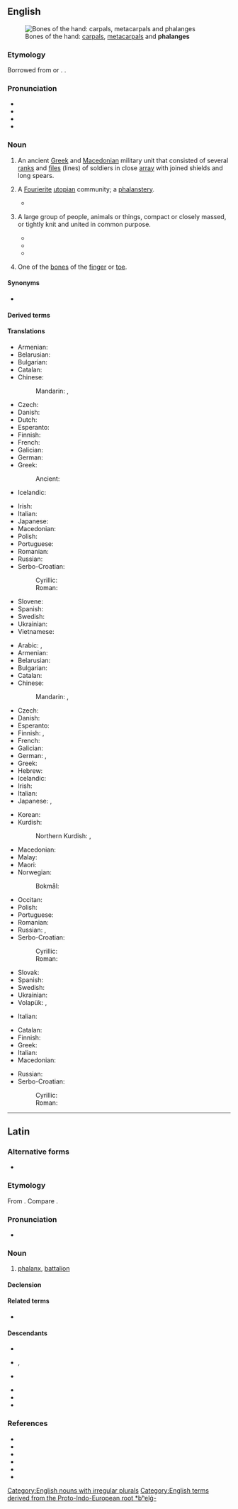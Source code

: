 {{also|Phalanx}}
==English==
{{was wotd|2015|December|4}}
{{wikipedia}}
{{wikipedia|Phalanx bone}}

[[File:Scheme human hand bones-en.svg|thumb|Bones of the hand: [[carpal]]s, [[metacarpal]]s and '''phalanges''']]

===Etymology===
Borrowed from {{bor|en|la|phalanx}} or {{bor|en|grc|φάλαγξ||battle order, array}}. {{doublet|en|plank}}.

===Pronunciation===
* {{IPA|en|/ˈfeɪ.ˌlæŋks/|/ˈfæ.ˌlæŋks/}}
* {{hyph|en|pha|lanx}}
* {{audio|en|en-us-phalanx.ogg|Audio (US)}}
* {{audio|en|en-au-phalanx.ogg|Audio (AU)}}

===Noun===
{{en-noun|+|phalanges}}

# {{lb|en|historical|plural '''phalanxes'''}} An ancient [[Greek]] and [[Macedonian]] military unit that consisted of several [[rank]]s and [[file]]s (lines) of soldiers in close [[array]] with joined shields and long spears.
# {{lb|en|historical sociology}} A [[Fourierite]] [[utopian]] community; a [[phalanstery]].
#* {{quote-journal|en|author=Jon Mooallem|title=The End Is Near! (Yay!)|work=The New York Times|date=2009-04-16|url=https://www.nytimes.com/2009/04/19/magazine/19town-t.html|issn=0362-4331|passage=[Charles Fourier] calculated that if precisely 1,620 men, women and children were collected in a 6,000-acre '''phalanx''', they would — all by merrily following their individual passions — end up satisfying all the '''phalanx'''’s essential needs.}}
# {{lb|en|plural '''phalanxes'''}} A large group of people, animals or things, compact or closely massed, or tightly knit and united in common purpose.
#* {{quote-book|1=en|year=1887|author=H. Rider Haggard|authorlink=H. Rider Haggard|title=She: A History of Adventure|url=http://www.gutenberg.org/files/3155/3155-0.txt|passage=But there was no man to greet them in the market-place, and no woman's face appeared at the windows - only a bodiless voice went before them, calling: "''Fallen is Imperial K&ocirc;r! - fallen! - fallen! fallen!''" On, right through the city, marched those gleaming '''phalanxes''', and the rattle of their bony tread echoed through the silent air as they pressed grimly on.}}
#* {{quote-journal|en|author=Hélène Mulholland|title=Blair refuses to condemn FoI bill|url=http://www.theguardian.com/politics/2007/apr/25/freedomofinformation.uk|archiveurl=https://web.archive.org/web/20141003103719/http://www.theguardian.com/politics/2007/apr/25/freedomofinformation.uk|archivedate=3 October 2014|newspaper={{w|The Guardian}}|city=London|date=25 April 2007|passage=The Guardian today listed a '''phalanx''' of ministers who back the bill, including {{w|Tessa Jowell}}, the culture secretary, {{w|Tony McNulty}}, the policing minister, {{w|Andy Burnham}}, the junior health minister, {{w|Ian Pearson}}, the climate change minister, [[w:John Healey (politician)|John Healey]], the financial secretary to the Treasury, and [[w:Keith Hill (politician)|Keith Hill]], parliamentary private secretary to {{w|Tony Blair}}.}}
#* {{quote-journal|en|author=Sean O'Hagan|authorlink=Sean O'Hagan (journalist)|title=The day I thought would never come: This week, Ian Paisley and Martin McGuinness will astonish those who experienced the Troubles|url=http://www.theguardian.com/commentisfree/2007/may/06/comment.politics|archiveurl=https://web.archive.org/web/20141003120109/http://www.theguardian.com/commentisfree/2007/may/06/comment.politics|archivedate=3 October 2014|newspaper=The Guardian|city=London|date=6 May 2007|passage=There, the [[w:Ian Paisley|Paisleyites]] were being held back by another '''phalanx''' of soldiers and policemen.}}
# {{lb|en|skeleton|plural '''phalanges'''}} One of the [[bone]]s of the [[finger]] or [[toe]].

====Synonyms====
* {{sense|anatomy, bone of the finger or toe}} {{l|en|phalange}}

====Derived terms====
{{der3|en
|distal phalanx
|intermediate phalanx
|middle phalanx
|proximal phalanx
|phalangeal
}}

====Translations====
{{trans-top|ancient Greek military unit}}
* Armenian: {{t+|hy|փաղանգ}}
* Belarusian: {{t|be|фала́нга|f}}
* Bulgarian: {{t+|bg|фаланга|f}}
* Catalan: {{t+|ca|falange|f}}
* Chinese:
*: Mandarin: {{t+|cmn|方陣|sc=Hani}}, {{t+|cmn|方阵|tr=fāngzhèn|sc=Hani}}
* Czech: {{t+|cs|falanga|f}}
* Danish: {{t|da|falanks|c}}
* Dutch: {{t+|nl|falanx}}
* Esperanto: {{t|eo|falango}}
* Finnish: {{t+|fi|falangi}}
* French: {{t+|fr|phalange|f}}
* Galician: {{t+|gl|falanxe|f}}
* German: {{t+|de|Phalanx|f}}
* Greek: {{t+|el|φάλαγγα|f}}
*: Ancient: {{t|grc|φάλαγξ|f}}
* Icelandic: {{t+|is|kjúka|f}}
{{trans-mid}}
* Irish: {{t|ga|falang|m}}
* Italian: {{t+|it|falange|f}}
* Japanese: {{t|ja|ファランクス|tr=farankusu|sc=Jpan}}
* Macedonian: {{t|mk|фаланга|f}}
* Polish: {{t+|pl|falanga|f}}
* Portuguese: {{t+|pt|falange|f}}
* Romanian: {{t+|ro|falangă|f}}
* Russian: {{t+|ru|фала́нга|f}}
* Serbo-Croatian:
*: Cyrillic: {{t|sh|фаланга|f|sc=Cyrl}}
*: Roman: {{t+|sh|falanga|f}}
* Slovene: {{t|sl|falanga|f}}
* Spanish: {{t+|es|falange|f}}
* Swedish: {{t+|sv|falang|c}}
* Ukrainian: {{t+|uk|фала́нга|f}}
* Vietnamese: {{t+|vi|phalanx}}
{{trans-bottom}}

{{trans-top|finger or toe bone}}
* Arabic: {{t|ar|سُلَامَى|m}}, {{t|ar|سُلَامِيَّة|f}}
* Armenian: {{t|hy|մատնահատված}}
* Belarusian: {{t|be|фала́нга|f}}
* Bulgarian: {{t+|bg|фала́нга|f}}
* Catalan: {{t+|ca|falange|f}}
* Chinese:
*: Mandarin: {{t+|cmn|指骨|tr=zhǐgǔ|sc=Hani}}, {{qualifier|toe bone}} {{t|cmn|趾骨|tr=zhǐgǔ|sc=Hani}}
* Czech: {{t|cs|článek prstu|m}}
* Danish: {{t|da|falanks|c}}
* Esperanto: {{t|eo|falango}}
* Finnish: {{t|fi|varpaanluu}} {{qualifier|toe}}, {{t+|fi|sormiluu}} {{qualifier|finger}}
* French: {{t+|fr|phalange|f}}
* Galician: {{t+|gl|falanxe|f}}
* German: {{t|de|Fingerglied|n}}, {{qualifier|toe bone}} {{t|de|Zehenglied|n}}
* Greek: {{t+|el|φάλαγγα|f}}
* Hebrew: {{t+|he|גָּלִיל|m|tr=galíl|sc=Hebr}}
* Icelandic: {{t+|is|kjúka|f}}
* Irish: {{t|ga|falang|m}}
* Italian: {{t+|it|falange|f}}
* Japanese: {{t|ja|指骨|tr=しこつ, shikotsu|sc=Jpan}}, {{qualifier|toe bone}} {{t|ja|趾骨|tr=しこつ, shikotsu|sc=Jpan}}
{{trans-mid}}
* Korean: {{t|ko|지골}}
* Kurdish:
*: Northern Kurdish: {{t|kmr|hestiyên pêçiyê}}, {{t|kmr|hestiyên tilîyê}}
* Macedonian: {{t|mk|фаланга|f}}
* Malay: {{t|ms|falanks}}
* Maori: {{t|mi|iwi mati }}
* Norwegian:
*: Bokmål: {{t|nb|falang|m}}
* Occitan: {{t|oc|falanja|f}}
* Polish: {{t+|pl|paliczek|m}}
* Portuguese: {{t+|pt|falange|f}}
* Romanian: {{t+|ro|falangă|f}}
* Russian: {{t+|ru|фала́нга|f}}, {{t|ru|[[суста́в]] [[палец|па́льца]]|m}}
* Serbo-Croatian:
*: Cyrillic: {{t|sh|фаланга|f|sc=Cyrl}}
*: Roman: {{t+|sh|falanga|f}}
* Slovak: {{t|sk|článok prstu|m}}
* Spanish: {{t+|es|falange|f}}
* Swedish: {{t+|sv|falang|c}}
* Ukrainian: {{t+|uk|фала́нга|f}}
* Volapük: {{qualifier|finger}} {{t|vo|doatabomil}}, {{qualifier|toe}} {{t|vo|teanabomil}}
{{trans-bottom}}

{{trans-top|large group of animals, plants, or people}}
* Italian: {{t+|it|orda|f}}
{{trans-mid}}
{{trans-bottom}}

{{trans-top|large group of people}}
* Catalan: {{t+|ca|falange|f}}
* Finnish: {{t+|fi|falangi}}
* Greek: {{t+|el|φάλαγγα|f}}
* Italian: {{t+|it|orda|f}}
* Macedonian: {{t|mk|фаланга|f}}
{{trans-mid}}
* Russian: {{t+|ru|фала́нга|f}}
* Serbo-Croatian:
*: Cyrillic: {{t|sh|фаланга|f|sc=Cyrl}}
*: Roman: {{t+|sh|falanga|f}}
{{trans-bottom}}

[[Category:English nouns with irregular plurals]]
[[Category:English terms derived from the Proto-Indo-European root *bʰelǵ-]]
{{c|en|Ancient Greece|Collectives|Military units}}

----

==Latin==

===Alternative forms===
* {{l|la|falanx}} {{qual|later form}}

===Etymology===
From {{der|la|grc|φάλαγξ}}. Compare {{cog|la|phalanga}}.

===Pronunciation===
* {{la-IPA|phalanx}}

===Noun===
{{la-noun|phalanx/phalang<3>|g=f}}

# [[#English|phalanx]], [[battalion]]

====Declension====
{{la-ndecl|phalanx/phalang<3>}}

====Related terms====
* {{l|la|phalanga}}

====Descendants====
{{top2}}
* {{desc|ca|falange}}
* {{desc|en|phalanx}}, {{l|en|phalange}}
* {{desc|fr|phalange}}
{{mid2}}
* {{desc|it|falange}}
* {{desc|pt|falange}}
* {{desc|es|falange}}
{{bottom}}

===References===
* {{R:L&S}}
* {{R:Elementary Lewis}}
* {{R:Gaffiot}}
* {{R:M&A}}
* {{R:Peck}}
* {{R:Smith's Antiquities}}